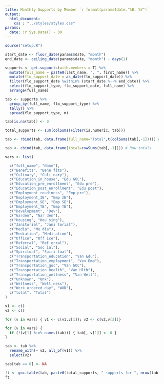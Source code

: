 ```yaml
---
title: Monthly Supports by Member `r format(params$date,"%B, %Y")`
output:
  html_document:
    css : "../styles/styles.css"
params:
  date: !r Sys.Date() - 30
---
```


```r
source("setup.R")
```
```r
start_date <- floor_date(params$date, "month")
end_date <- ceiling_date(params$date, "month") - days(1)

supports <- get.supports(with.members = T) %>%
  mutate(full_name = paste0(last_name, ", ", first_name)) %>%
  mutate(flo_support_date = as_date(flo_support_date)) %>%
  filter(flo_support_date %within% (start_date %--% end_date)) %>%
  select(flo_support_type, flo_support_date, full_name) %>%
  arrange(full_name)

tab <- supports %>%
  group_by(full_name, flo_support_type) %>%
  tally() %>%
  spread(flo_support_type, n)

tab[is.na(tab)] <- 0

total_supports <- sum(colSums(Filter(is.numeric, tab)))

tab <- rbind(tab, data.frame(full_name="Total",t(colSums(tab[,-1])))) # Column totals

tab <- cbind(tab, data.frame(total=rowSums(tab[,-1]))) # Row totals

```
```r

vars <- list(

  c("full_name", "Name"),
  c("Benefits", "Bene fits"),
  c("Culinary", "Culi nary"),
  c("Education_in_house", "Edu GOC"),
  c("Education_pre_enrollment", "Edu pre"),
  c("Education_post_enrollment", "Edu post"),
  c("Employment_readiness", "Emp pre"),
  c("Employment_IE", "Emp IE"),
  c("Employment_SE", "Emp SE"),
  c("Employment_TE", "Emp TE"),
  c("Development", "Dev"),
  c("Garden", "Gar den"),
  c("Housing", "Hou sing"),
  c("Janitorial", "Jani torial"),
  c("Media", "Me dia"),
  c("Mediation", "Medi ation"),
  c("Office", "Off ice"),
  c("Referral", "Ref erral"),
  c("Social", "Soc ial"),
  c("Spiritual", "Spiri tual"),
  c("Transportation_education", "Van Edu"),
  c("Transportation_employment", "Van Emp"),
  c("Transportation_goc", "Van GOC"),
  c("Transportation_health", "Van Hlth"),
  c("Transportation_wellness", "Van Well"),
  c("Unknown", "Unk"),
  c("Wellness", "Well ness"),
  c("Work_ordered_day", "WOD"),
  c("total", "Total")
)

v1 <- c()
v2 <- c()

for (v in vars) { v1 <- c(v1,v[1]); v2 <- c(v2,v[2])}

for (v in vars) {
  if (!(v[1] %in% names(tab))) { tab[, v[1]] <- 0 }
}

tab <- tab %>%
  rename_with(~ v2, all_of(v1)) %>%
  select(v2)

tab[tab == 0] <- NA

```
```r
ft <- goc.table(tab, paste0(total_supports, " supports for ", nrow(tab), " members from ", start_date, " to ", end_date)) %>% width(1, width = 2)
ft
```
